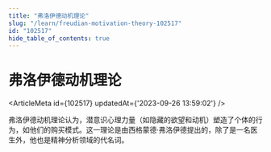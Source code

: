 ```yaml
---
title: "弗洛伊德动机理论"
slug: "/learn/freudian-motivation-theory-102517"
id: "102517"
hide_table_of_contents: true
---
```



# 弗洛伊德动机理论

<ArticleMeta id={102517} updatedAt={'2023-09-26 13:59:02'} />
<div className='border-solid border-b border-t-0 my-4 border-[var(--ifm-color-gray-300)]' />

弗洛伊德动机理论认为，潜意识心理力量（如隐藏的欲望和动机）塑造了个体的行为，如他们的购买模式。这一理论是由西格蒙德·弗洛伊德提出的，除了是一名医生外，他也是精神分析领域的代名词。
